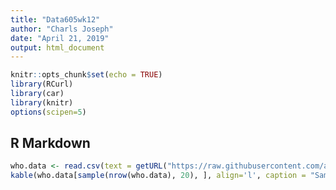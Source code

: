 ```yaml
---
title: "Data605wk12"
author: "Charls Joseph"
date: "April 21, 2019"
output: html_document
---
```


```r
knitr::opts_chunk$set(echo = TRUE)
library(RCurl)
library(car)
library(knitr)
options(scipen=5)
```

## R Markdown

```r

who.data <- read.csv(text = getURL("https://raw.githubusercontent.com/akulapa/Akula-DATA605-Week12-HW12/master/who.csv"), header = T, stringsAsFactors = F)
kable(who.data[sample(nrow(who.data), 20), ], align='l', caption = "Sample 20 rows", row.names=FALSE)

```